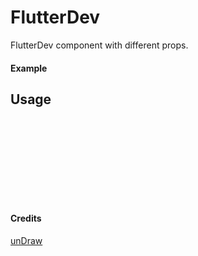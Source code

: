 
<Meta of={FlutterDev} title="unDraw/FlutterDev" />

# FlutterDev

FlutterDev component with different props.

#### Example

<Canvas of={FlutterDev.Primary} />

## Usage

```ts
import { FlutterDev } from "yadl-ui";

const Example = () => {
  return (
      <FlutterDev />
  );
};

export default Example;
```

#### Credits
[unDraw](https://undraw.co/illustrations)
